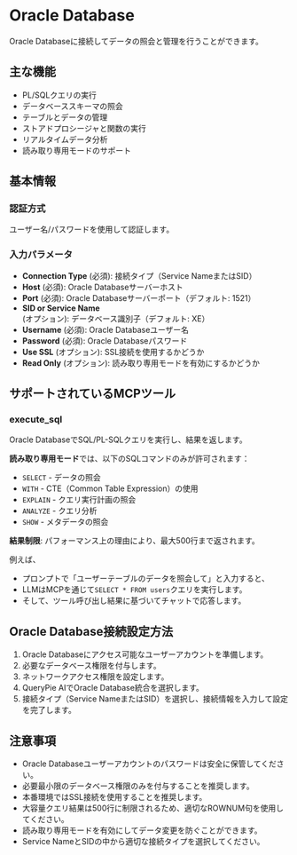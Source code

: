 # Oracle Database

Oracle Databaseに接続してデータの照会と管理を行うことができます。

## 主な機能
- PL/SQLクエリの実行
- データベーススキーマの照会
- テーブルとデータの管理
- ストアドプロシージャと関数の実行
- リアルタイムデータ分析
- 読み取り専用モードのサポート

## 基本情報

### 認証方式
ユーザー名/パスワードを使用して認証します。

### 入力パラメータ
- **Connection Type** (必須): 接続タイプ（Service NameまたはSID）
- **Host** (必須): Oracle Databaseサーバーホスト
- **Port** (必須): Oracle Databaseサーバーポート（デフォルト: 1521）
- **SID or Service Name** (オプション): データベース識別子（デフォルト: XE）
- **Username** (必須): Oracle Databaseユーザー名
- **Password** (必須): Oracle Databaseパスワード
- **Use SSL** (オプション): SSL接続を使用するかどうか
- **Read Only** (オプション): 読み取り専用モードを有効にするかどうか

## サポートされているMCPツール

### execute_sql
Oracle DatabaseでSQL/PL-SQLクエリを実行し、結果を返します。

**読み取り専用モード**では、以下のSQLコマンドのみが許可されます：
- `SELECT` - データの照会
- `WITH` - CTE（Common Table Expression）の使用
- `EXPLAIN` - クエリ実行計画の照会
- `ANALYZE` - クエリ分析
- `SHOW` - メタデータの照会

**結果制限**: パフォーマンス上の理由により、最大500行まで返されます。

例えば、
- プロンプトで「ユーザーテーブルのデータを照会して」と入力すると、
- LLMはMCPを通じて`SELECT * FROM users`クエリを実行します。
- そして、ツール呼び出し結果に基づいてチャットで応答します。

## Oracle Database接続設定方法
1. Oracle Databaseにアクセス可能なユーザーアカウントを準備します。
2. 必要なデータベース権限を付与します。
3. ネットワークアクセス権限を設定します。
4. QueryPie AIでOracle Database統合を選択します。
5. 接続タイプ（Service NameまたはSID）を選択し、接続情報を入力して設定を完了します。

## 注意事項
- Oracle Databaseユーザーアカウントのパスワードは安全に保管してください。
- 必要最小限のデータベース権限のみを付与することを推奨します。
- 本番環境ではSSL接続を使用することを推奨します。
- 大容量クエリ結果は500行に制限されるため、適切なROWNUM句を使用してください。
- 読み取り専用モードを有効にしてデータ変更を防ぐことができます。
- Service NameとSIDの中から適切な接続タイプを選択してください。 